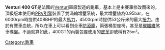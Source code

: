 {{Infobox Automobile
|name         = Venturi 400 GT
|image        = [[Image:Venturi_400_GT_Red.jpg|360px]]
|manufacturer = [[Venturi|Venturi]]
|class        = couper
|body_style   = 2-door couper
|engine       =3.0L [[PRV引擎|V6]] [[渦輪增壓器|Twin Turbo]]
|production   = 1994－1996
|platform     =
|related      =
|layout       = [[MR|MR]]<br />後中置引擎後輪驅動
|predecessor  = 
|successor    = 
|similar      =
|wheelbase   =2 489.2 mm.
|length       =4 140 mm
|width        =1 990 mm
|height       =1 170 mm
|weight       =1 020 kg
|}}

'''Venturi 400 GT'''是法國的[[Venturi|Venturi]]車廠製造的跑車，基本上是由賽車修改而來的。頂級版本使用的[[PRV引擎|PRV引擎]]裝置了雙渦輪增壓系統，最大增壓値為0.95bar，在6000rpm時提供408BHP的最大[[馬力|馬力]]，4500rpm時提供53公斤米的最大[[扭力|扭力]]。由於有賽車血統，所以在車上可以看到全車[[防滾籠|防滾籠]]，兩張桶型座椅，甚至是[[碳纖維|碳纖維]]煞車碟盤。不過就算如此，400GT的內裝包覆使用的[[皮革|皮革]]卻號稱有25m²。

[[Category:跑車|Category:跑車]]
